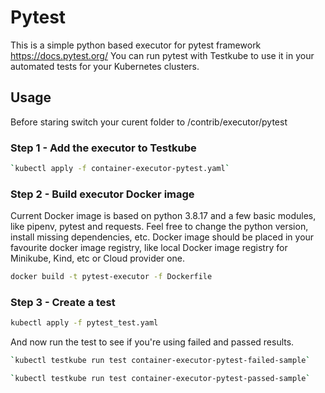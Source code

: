 # Pytest

This is a simple python based executor for pytest framework https://docs.pytest.org/
You can run pytest with Testkube to use it in your automated tests for your Kubernetes clusters.

## Usage
Before staring switch your curent folder to /contrib/executor/pytest

### Step 1 - Add the executor to Testkube

```sh
`kubectl apply -f container-executor-pytest.yaml`
```

### Step 2 - Build executor Docker image

Current Docker image is based on python 3.8.17 and a few basic modules, like pipenv, pytest and requests.
Feel free to change the python version, install missing dependencies, etc. Docker image should be placed in your 
favourite docker image registry, like local Docker image registry for Minikube, Kind, etc or Cloud provider one.

```sh
docker build -t pytest-executor -f Dockerfile
```

### Step 3 - Create a test

```sh 
kubectl apply -f pytest_test.yaml
```

And now run the test to see if you're using failed and passed results.

```sh
`kubectl testkube run test container-executor-pytest-failed-sample`
```

```sh
`kubectl testkube run test container-executor-pytest-passed-sample`
```